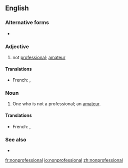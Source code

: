 {{also|non-professional}}
==English==

===Alternative forms===
* {{l|en|non-professional}}

===Adjective===
{{en-adj|-}}

# not [[professional]]; [[amateur]]

====Translations====
{{trans-top|amateur}}
* French: {{t+|fr|non-professionnel}}, {{t+|fr|amateur}}
{{trans-mid}}
{{trans-bottom}}

===Noun===
{{en-noun}}

# One who is not a professional; an [[amateur]].

====Translations====
{{trans-top|amateur}}
* French: {{t+|fr|non-professionnel}}, {{t+|fr|amateur}}
{{trans-mid}}
{{trans-bottom}}

===See also===
* {{l|en|unprofessional}}

[[fr:nonprofessional]]
[[io:nonprofessional]]
[[zh:nonprofessional]]